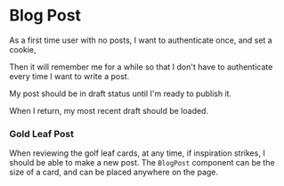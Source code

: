 
<Meta title="design system/organisms/blog/blog post" />

# Blog Post

As a first time user with no posts, I want to authenticate once, and set a cookie,

Then it will remember me for a while so that I don't have to authenticate every time I want to write a post.

My post should be in draft status until I'm ready to publish it.

When I return, my most recent draft should be loaded.

### Gold Leaf Post

When reviewing the golf leaf cards, at any time, if inspiration strikes, I should be able to make a new post. The `BlogPost` component can be the size of a card, and can be placed anywhere on the page.


<Canvas>
  <Story name="blog post">
    <BlogPostStory />
  </Story>
</Canvas>
